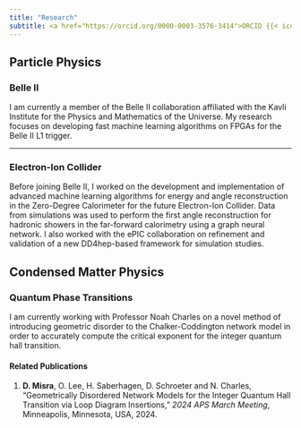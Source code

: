 ```yaml
---
title: "Research"
subtitle: <a href="https://orcid.org/0000-0003-3576-3414">ORCID {{< iconify academicons orcid >}}</a>
---
```

## Particle Physics
### <a href="https://www.belle2.org" style="text-decoration:none">Belle II</a>

I am currently a member of the Belle II collaboration affiliated with the <a href="https://www.ipmu.jp/en" style="text-decoration:none">Kavli Institute for the Physics and Mathematics of the Universe</a>. My research focuses on developing fast machine learning algorithms on FPGAs for the Belle II L1 trigger. 

___

### <a href="https://www.bnl.gov/eic/" style="text-decoration:none">Electron-Ion Collider</a>

Before joining Belle II, I worked on the development and implementation of advanced machine learning algorithms for energy and angle reconstruction in the Zero-Degree Calorimeter for the future Electron-Ion Collider. Data from simulations was used to perform the first angle reconstruction for hadronic showers in the far-forward calorimetry using a graph neural network. I also worked with the <a href="https://www.bnl.gov/eic/epic.php" style="text-decoration:none">ePIC</a> collaboration on refinement and validation of a new DD4hep-based framework for simulation studies.

## Condensed Matter Physics

### Quantum Phase Transitions
I am currently working with Professor <a href="https://www.reed.edu/physics/faculty/" style="text-decoration: none">Noah Charles</a> on a novel method of introducing geometric disorder to the Chalker-Coddington network model in order to accurately compute the critical exponent for the integer quantum hall transition. 

#### Related Publications
1. __D. Misra__, O. Lee, H. Saberhagen, D. Schroeter and N. Charles, "Geometrically Disordered Network Models for the Integer Quantum Hall Transition via Loop Diagram Insertions," _2024 APS March Meeting_, Minneapolis, Minnesota, USA, 2024.